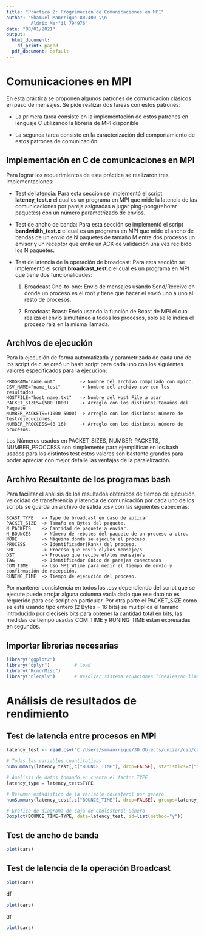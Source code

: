 ```yaml
---
title: "Práctica 2: Programación de Comunicaciones en MPI"
author: "Shamuel Manrrique 802400 \\n
         Aldrix Marfil 794976"
date: "08/01/2021"
output:
  html_document:
    df_print: paged
  pdf_document: default
---
```


# Comunicaciones en MPI

En esta práctica se proponen algunos patrones de comunicación clásicos en paso de
mensajes. Se pide realizar dos tareas con estos patrones:

  - La primera tarea consiste en la implementación de estos patrones en lenguaje
  C utilizando la librería de MPI disponible
  
  - La segunda tarea consiste en la caracterización del comportamiento de estos
  patrones de comunicación

## Implementación en C de comunicaciones en MPI  

Para lograr los requerimientos de esta práctica se realizaron tres implementaciones:

  - Test de latencia: Para esta sección se implementó el script **latency_test.c** el cual es un programa en MPI que mide la latencia de las comunicaciones por pareja asignadas a jugar ping-pong(rebotar paquetes) con un número parametrizado de envíos.
  
  - Test de ancho de banda: Para esta sección se implementó el script **bandwidth_test.c** el cual es un programa en MPI que mide el ancho de bandas de un envío de N paquetes de tamaño M entre dos procesos un emisor y un receptor que emite un ACK de validación una vez recibido los N paquetes. 
  
  - Test de latencia de la operación de broadcast: Para esta sección se implementó el script **broadcast_test.c** el cual es un programa en MPI que tiene dos funcionalidades:
  
    1. Broadcast One-to-one:  Envio de mensajes usando Send/Receive en donde un proceso es el root y tiene que hacer el envió uno a uno al resto de procesos.
    
    2. Broadcast Bcast: Envío usando la función de Bcast de MPI el cual realiza el envío simultáneo a todos los procesos, solo se le indica el proceso raíz en la misma llamada.


## Archivos de ejecución 

Para la ejecución de forma automatizada y parametrizada de cada uno de los script de c se creó un bash script para cada uno con los siguientes valores especificados para la ejecución: 
```
PROGRAM="name.out"         -> Nombre del archivo compilado con mpicc.
CSV_NAME="name_test"       -> Nombre del archivo csv con los resultados.
HOSTFILE="host_name.txt"   -> Nombre del Host File a usar
PACKET_SIZES=(500 1000)    -> Arreglo con los distintos tamaños del Paquete
NUMBER_PACKETS=(1000 5000) -> Arreglo con los distintos número de test/ejecuciones.
NUMBER_PROCCESS=(8 16)     -> Arreglo con los distintos número de procesos.
```
Los Números usados en PACKET_SIZES, NUMBER_PACKETS, NUMBER_PROCCESS son simplemente para ejemplificar en los bash usados para los distintos test estos valores son bastante grandes para poder apreciar con mejor detalle las ventajas de la paralelización.

## Archivo Resultante de los programas bash
Para  facilitar el análisis de los resultados obtenidos de tiempo de ejecución, velocidad de transferencia y latencia de comunicación por cada uno de los scripts se guarda un archivo de salida .csv con las siguientes cabeceras:
```
BCAST_TYPE   -> Type de broadcast en caso de aplicar.
PACKET_SIZE  -> Tamaño en Bytes del paquete.
N_PACKETS    -> Cantidad de paquete a enviar.
N_BOUNCES    -> Número de rebotes del paquete de un proceso a otro.
NODE         -> Máquina donde se ejecuta el proceso.
PROCESS      -> Identificador(Rank) del proceso.
SRC          -> Proceso que envía el/los mensaje/s
DST          -> Proceso que recibe el/los mensaje/s
TAG          -> Identificador único de parejas conectadas
COM_TIME     -> Uso MPI_Wtime para medir el tiempo de envío y confirmación de recepción.
RUNING_TIME  -> Tiempo de ejecución del proceso.
```

Por mantener consistencia en todos los .csv dependiendo del script que se ejecute puede arrojar alguna columna vacía dado que ese dato no es requerido para ese script en particular. Por otra parte el PACKET_SIZE como se está usando tipo entero (2 Bytes = 16 bits) se multiplica el tamaño introducido por dieciséis bits para obtener la cantidad total en bits, las medidas de tiempo usadas COM_TIME y RUNING_TIME estan expresadas en segundos.

## Importar librerías necesarias
```r
library("ggplot2")
library("dplyr")         # load
library("RcmdrMisc")
library("nleqslv")       # Resolver sistema ecuaciones lineales/no lineales
```

# Análisis de resultados de rendimiento

## Test de latencia entre procesos en MPI
```r
latency_test <- read.csv("C:/Users/smmanrrique/3D Objects/unizar/cap/cap_mpi-p2/results/latency_test.csv", header=T, dec='.', sep=',', na.strings = "")

# Todas las variables cuantitativas
numSummary(latency_test[,c("BOUNCE_TIME"), drop=FALSE], statistics=c("mean", "sd", "IQR", "quantiles", "skewness", "kurtosis"), quantiles=c(0,.25,.5,.75,1))

```

```r
# Análisis de datos tomando en cuenta el factor TYPE 
latency_type = latency_test$TYPE

# Resumen estadístico de la variable colesterol por género
numSummary(latency_test[,c("BOUNCE_TIME"), drop=FALSE], groups=latency_type, statistics=c("mean", "sd", "IQR", "quantiles", "skewness", "kurtosis"), quantiles=c(0,.25,.5,.75,1))

# Gráfica de diagrama de caja de Cholesterol~Género
Boxplot(BOUNCE_TIME~TYPE, data=latency_test, id=list(method="y"))

```


## Test de ancho de banda 
```r
plot(cars)
```

## Test de latencia de la operación Broadcast
```r
plot(cars)
```

df
```r
plot(cars)
```
df
```r
plot(cars)
```





